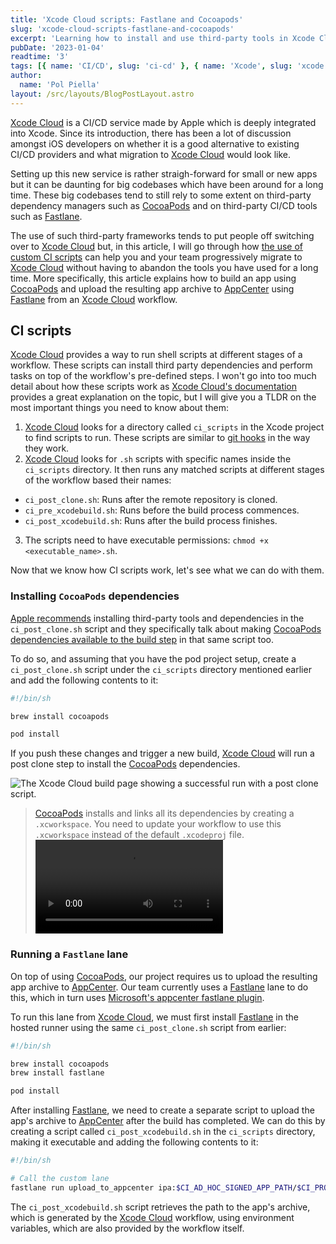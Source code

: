 ```yaml
---
title: 'Xcode Cloud scripts: Fastlane and Cocoapods'
slug: 'xcode-cloud-scripts-fastlane-and-cocoapods'
excerpt: 'Learning how to install and use third-party tools in Xcode Cloud through ci scripts.'
pubDate: '2023-01-04'
readtime: '3'
tags: [{ name: 'CI/CD', slug: 'ci-cd' }, { name: 'Xcode', slug: 'xcode' }]
author:
  name: 'Pol Piella'
layout: /src/layouts/BlogPostLayout.astro
---
```



[Xcode Cloud](https://developer.apple.com/xcode-cloud/) is a CI/CD service made by Apple which is deeply integrated into Xcode. Since its introduction, there has been a lot of discussion amongst iOS developers on whether it is a good alternative to existing CI/CD providers and what migration to [Xcode Cloud](https://developer.apple.com/xcode-cloud/) would look like.

Setting up this new service is rather straigh-forward for small or new apps but it can be daunting for big codebases which have been around for a long time. These big codebases tend to still rely to some extent on third-party dependency managers such as [CocoaPods](https://cocoapods.org) and on third-party CI/CD tools such as [Fastlane](http://fastlane.tools).

The use of such third-party frameworks tends to put people off switching over to [Xcode Cloud](https://developer.apple.com/xcode-cloud/) but, in this article, I will go through how [the use of custom CI scripts](https://developer.apple.com/documentation/xcode/writing-custom-build-scripts) can help you and your team progressively migrate to [Xcode Cloud](https://developer.apple.com/xcode-cloud/) without having to abandon the tools you have used for a long time. More specifically, this article explains how to build an app using [CocoaPods](https://cocoapods.org) and upload the resulting app archive to [AppCenter](https://appcenter.ms) using [Fastlane](http://fastlane.tools) from an [Xcode Cloud](https://developer.apple.com/xcode-cloud/) workflow.

## CI scripts

[Xcode Cloud](https://developer.apple.com/xcode-cloud/) provides a way to run shell scripts at different stages of a workflow. These scripts can install third party dependencies and perform tasks on top of the workflow's pre-defined steps. I won't go into too much detail about how these scripts work as [Xcode Cloud's documentation](https://developer.apple.com/documentation/xcode/writing-custom-build-scripts) provides a great explanation on the topic, but I will give you a TLDR on the most important things you need to know about them:

1. [Xcode Cloud](https://developer.apple.com/xcode-cloud/) looks for a directory called `ci_scripts` in the Xcode project to find scripts to run. These scripts are similar to [git hooks](https://git-scm.com/docs/githooks) in the way they work.
2. [Xcode Cloud](https://developer.apple.com/xcode-cloud/) looks for `.sh` scripts with specific names inside the `ci_scripts` directory. It then runs any matched scripts at different stages of the workflow based their names:

- `ci_post_clone.sh`: Runs after the remote repository is cloned.
- `ci_pre_xcodebuild.sh`: Runs before the build process commences.
- `ci_post_xcodebuild.sh`: Runs after the build process finishes.

3. The scripts need to have executable permissions: `chmod +x <executable_name>.sh`.

Now that we know how CI scripts work, let's see what we can do with them.

### Installing `CocoaPods` dependencies

[Apple recommends](https://developer.apple.com/documentation/xcode/making-dependencies-available-to-xcode-cloud#Use-a-custom-build-script-to-install-a-third-party-dependency-or-tool) installing third-party tools and dependencies in the `ci_post_clone.sh` script and they specifically talk about making [CocoaPods dependencies available to the build step](https://developer.apple.com/documentation/xcode/making-dependencies-available-to-xcode-cloud#Make-CocoaPods-dependencies-available-to-Xcode-Cloud) in that same script too.

To do so, and assuming that you have the pod project setup, create a `ci_post_clone.sh` script under the `ci_scripts` directory mentioned earlier and add the following contents to it:

```bash:ci_post_clone.sh
#!/bin/sh

brew install cocoapods

pod install
```

If you push these changes and trigger a new build, [Xcode Cloud](https://developer.apple.com/xcode-cloud/) will run a post clone step to install the [CocoaPods](https://cocoapods.org) dependencies.

![The Xcode Cloud build page showing a successful run with a post clone script.](/assets/posts/xcode-cloud-scripts-fastlane-and-cocoapods/post-clone.png)

> [CocoaPods](https://cocoapods.org) installs and links all its dependencies by creating a `.xcworkspace`. You need to update your workflow to use this `.xcworkspace` instead of the default `.xcodeproj` file. <Video src="/assets/posts/xcode-cloud-scripts-fastlane-and-cocoapods/xcworkspace.mp4" />

### Running a `Fastlane` lane

On top of using [CocoaPods](https://cocoapods.org), our project requires us to upload the resulting app archive to [AppCenter](https://appcenter.ms). Our team currently uses a [Fastlane](http://fastlane.tools) lane to do this, which in turn uses [Microsoft's appcenter fastlane plugin](https://github.com/microsoft/fastlane-plugin-appcenter).

To run this lane from [Xcode Cloud](https://developer.apple.com/xcode-cloud/), we must first install [Fastlane](http://fastlane.tools) in the hosted runner using the same `ci_post_clone.sh` script from earlier:

```bash:ci_post_clone.sh
#!/bin/sh

brew install cocoapods
brew install fastlane

pod install
```

After installing [Fastlane](http://fastlane.tools), we need to create a separate script to upload the app's archive to [AppCenter](https://appcenter.ms) after the build has completed. We can do this by creating a script called `ci_post_xcodebuild.sh` in the `ci_scripts` directory, making it executable and adding the following contents to it:

```bash:ci_post_xcodebuild.sh
#!/bin/sh

# Call the custom lane
fastlane run upload_to_appcenter ipa:$CI_AD_HOC_SIGNED_APP_PATH/$CI_PRODUCT.ipa
```

The `ci_post_xcodebuild.sh` script retrieves the path to the app's archive, which is generated by the [Xcode Cloud](https://developer.apple.com/xcode-cloud/) workflow, using environment variables, which are also provided by the workflow itself.
